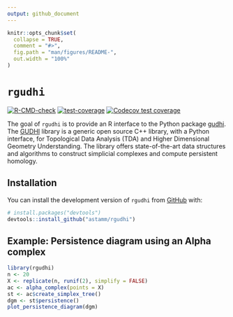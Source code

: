 ```yaml
---
output: github_document
---
```


<!-- README.md is generated from README.Rmd. Please edit that file -->

```r
knitr::opts_chunk$set(
  collapse = TRUE,
  comment = "#>",
  fig.path = "man/figures/README-",
  out.width = "100%"
)
```

# `rgudhi`

<!-- badges: start -->
[![R-CMD-check](https://github.com/astamm/rgudhi/actions/workflows/R-CMD-check.yaml/badge.svg)](https://github.com/astamm/rgudhi/actions/workflows/R-CMD-check.yaml)
[![test-coverage](https://github.com/astamm/rgudhi/workflows/test-coverage/badge.svg)](https://github.com/astamm/rgudhi/actions)
[![Codecov test coverage](https://codecov.io/gh/astamm/rgudhi/branch/master/graph/badge.svg)](https://codecov.io/gh/astamm/rgudhi?branch=master)
<!-- badges: end -->

The goal of `rgudhi` is to provide an R interface to the Python package [gudhi](https://gudhi.inria.fr/python/latest/). The [GUDHI](https://gudhi.inria.fr) library is a generic open source C++ library, with a Python interface, for Topological Data Analysis (TDA) and Higher Dimensional Geometry Understanding. The library offers state-of-the-art data structures and algorithms to construct simplicial complexes and compute persistent homology.

## Installation

You can install the development version of `rgudhi` from [GitHub](https://github.com/) with:

``` r
# install.packages("devtools")
devtools::install_github("astamm/rgudhi")
```

## Example: Persistence diagram using an Alpha complex

```r
library(rgudhi)
n <- 20
X <- replicate(n, runif(2), simplify = FALSE)
ac <- alpha_complex(points = X)
st <- ac$create_simplex_tree()
dgm <- st$persistence()
plot_persistence_diagram(dgm)
```

